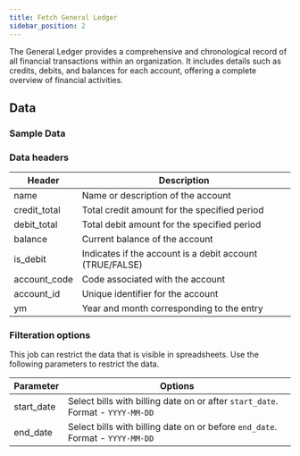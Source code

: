 ```yaml
---
title: Fetch General Ledger
sidebar_position: 2
---
```


The General Ledger provides a comprehensive and chronological record of all financial transactions within an organization. It includes details such as credits, debits, and balances for each account, offering a complete overview of financial activities.


<AddJob
  template="gsheet_zoho_books_db_get_general_ledger"
/>

## Data

### Sample Data

<Gsheet
  src="https://docs.google.com/spreadsheets/d/1-gX-uq5YrTW-6gQJYM-mNXitEOfJLTiQCvPtV8CR1Yc/edit#gid=1236537788"
/>


### Data headers

| Header           | Description                                           |
|-----------------|-------------------------------------------------------|
| name            | Name or description of the account                    |
| credit_total    | Total credit amount for the specified period         |
| debit_total     | Total debit amount for the specified period          |
| balance         | Current balance of the account                        |
| is_debit        | Indicates if the account is a debit account (TRUE/FALSE) |
| account_code    | Code associated with the account                      |
| account_id      | Unique identifier for the account                     |
| ym              | Year and month corresponding to the entry            |





### Filteration options

This job can restrict the data that is visible in spreadsheets. Use the following parameters to restrict the data.

| Parameter | Options |
|----|----|
| start_date | Select bills with billing date on or after `start_date`. Format - `YYYY-MM-DD` |
| end_date | Select bills with billing date on or before `end_date`. Format - `YYYY-MM-DD` |

<!---
## Others

### Similar jobs

Similar sort of data can be achieved by using get accounting transaction job and filtering it by invoice type. 

### Reports that use this job

Here are some of the report templates that use this job: 
-->